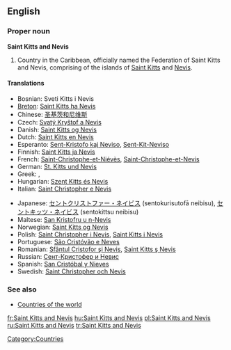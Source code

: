 ==English==
{{wikipedia}}
===Proper noun===
'''Saint Kitts and Nevis'''

# Country in the Caribbean, officially named the Federation of Saint Kitts and Nevis, comprising of the islands of [[Saint Kitts]] and [[Nevis]].

====Translations====
{{trans-top|A country in the Caribbean}}
*Bosnian: Sveti Kitts i Nevis {{m}}
*[[Breton]]: [[Saint Kitts ha Nevis]]
*Chinese: [[圣基茨和尼维斯]]
* Czech: [[Svatý Kryštof a Nevis]] {{m}}
*Danish: [[Saint Kitts og Nevis]]
*Dutch: [[Saint Kitts en Nevis]]
*Esperanto: [[Sent-Kristofo kaj Neviso]], [[Sent-Kit-Neviso]]
*Finnish: [[Saint Kitts ja Nevis]]
*French: [[Saint-Christophe-et-Niévès]], [[Saint-Christophe-et-Nevis]]
*German: [[St. Kitts und Nevis]]
*Greek: {{t|el|Άγιος Χριστόφορος και Νέβις|m|tr=Ágios Christóforos kai Névis}},{{t|el|Σαιντ Κιτς και Νέβις|n|tr=Saint Kits kai Névis}}
*Hungarian: [[Szent Kitts és Nevis]]
*Italian: [[Saint Christopher e Nevis]]
{{trans-mid}}
*Japanese: [[セントクリストファー・ネイビス]] (sentokurisutofā neibisu), [[セントキッツ・ネイビス]] (sentokittsu neibisu)
*Maltese: [[San Kristofru u n-Nevis]]
*Norwegian: [[Saint Kitts og Nevis]]
*Polish: [[Saint Christopher i Nevis]], [[Saint Kitts i Nevis]]
*Portuguese: [[São Cristóvão e Neves]]
*Romanian: [[Sfântul Cristofor şi Nevis]], [[Saint Kitts ş Nevis]]
*Russian: [[Сент-Кристофер и Невис]]
*Spanish: [[San Cristóbal y Nieves]]
*Swedish: [[Saint Christopher och Nevis]]
{{trans-bottom}}

===See also===
* [[Appendix:Countries of the world|Countries of the world]]

[[Category:Countries]]

[[fr:Saint Kitts and Nevis]]
[[hu:Saint Kitts and Nevis]]
[[pl:Saint Kitts and Nevis]]
[[ru:Saint Kitts and Nevis]]
[[tr:Saint Kitts and Nevis]]